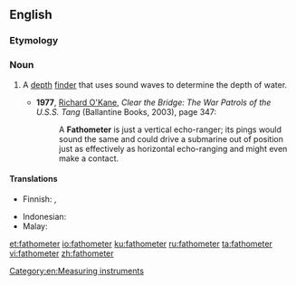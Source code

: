 ==English==

===Etymology===
{{suffix|fathom|meter|gloss1=nautical length measurement used for depth|lang=en}}

===Noun===
{{en-noun}}

# {{lb|en|nautical}} A [[depth]] [[finder]] that uses sound waves to determine the depth of water.
#* '''1977''', [[w:Richard O'Kane|Richard O'Kane]], ''Clear the Bridge: The War Patrols of the U.S.S. Tang'' (Ballantine Books, 2003), page 347:
#*: A '''Fathometer''' is just a vertical echo-ranger; its pings would sound the same and could drive a submarine out of position just as effectively as horizontal echo-ranging and might even make a contact.

====Translations====
{{trans-top|depth finder}}
* Finnish: {{t|fi|kaikuluotain}}, {{t+|fi|kaiku}}
{{trans-mid}}
* Indonesian: {{t+|id|fatometer}}
* Malay: {{t|ms|fatometer}}
{{trans-bottom}}

[[Category:en:Measuring instruments]]

[[et:fathometer]]
[[io:fathometer]]
[[ku:fathometer]]
[[ru:fathometer]]
[[ta:fathometer]]
[[vi:fathometer]]
[[zh:fathometer]]